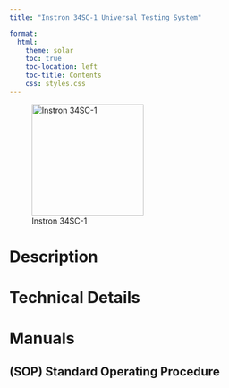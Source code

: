 ---
title: "Instron 34SC-1 Universal Testing System"

format:
  html:
    theme: solar 
    toc: true
    toc-location: left
    toc-title: Contents
    css: styles.css
---

![Instron 34SC-1](/docs/assets/images/Instron-3400-Series-Single-Column-Table-Model-1000x1000.jpg){width=200}


# Description

# Technical Details

# Manuals

## (SOP) Standard Operating Procedure
